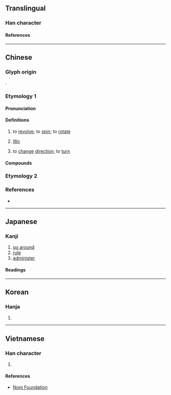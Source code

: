 {{character info/new}}
==Translingual==

===Han character===
{{Han char|rn=68|rad=斗|as=10|sn=14|four=48440|canj=JJOYJ|ids=⿸龺⿱人斗}}

====References====
{{Han ref|kx=0478.230|dkj=13522|dj=0837.120|hdz=32255.070|uh=65A1}}

----

==Chinese==
{{zh-forms}}

===Glyph origin===
{{Han etym}}
{{Han compound|倝|斗|c1=p|c2=s|ls=psc}}.

===Etymology 1===

====Pronunciation====
{{zh-pron
|m=wò
|c=waat3
|mn=oa̍t/oat
|mn_note=oa̍t - vernacular (“to turn”, often written as {{zh-l|*越}}); oat - literary
|mn-t=uag4/uêg4
|mn-t_note=uag4 - Chaozhou; uêg4 - Shantou
|mc=y
|oc=y
|ma=
|cat=v,pn
}}

====Definitions====
{{zh-hanzi}}

# to [[revolve]]; to [[spin]]; to [[rotate]]
# {{surname|lang=zh|dot=:}} [[Wo]]
# {{lb|zh|Hokkien}} to [[change]] [[direction]]; to [[turn]]

====Compounds====
{{zh-der|從中斡旋|挑茶斡刺|掀天斡地|掠脂斡肉|斡旋|斡運|斡離不|斡難河|調三斡四|迴斡|達斡爾族}}

===Etymology 2===
{{zh-see|管|v|to take [[control]] of; to be [[in charge]] of}}

===References===
* {{R:yue:Hanzi}}

----

==Japanese==

===Kanji===
{{ja-kanji|grade=8|rs=斗10}}

# [[go around]]
# [[rule]]
# [[administer]]

====Readings====
{{ja-readings
|goon=わち
|kanon=わつ
|kanyoon=あつ
|on=かん
|kun=めぐ-る
}}

----

==Korean==

===Hanja===
{{ko-hanja|hangeul=[[알]], [[간]]|eumhun=|rv=al, gan|mr=al, kan|y=al, kan}}

# {{defn|lang=ko|sort=斗10}}

----

==Vietnamese==

===Han character===
{{vi-readings|rs=斗10|hanviet=oát}}

# {{defn|lang=vi|sort=斗10}}

====References====
* [http://nomfoundation.org/common/nom_details.php?codepoint=65a1 Nom Foundation]